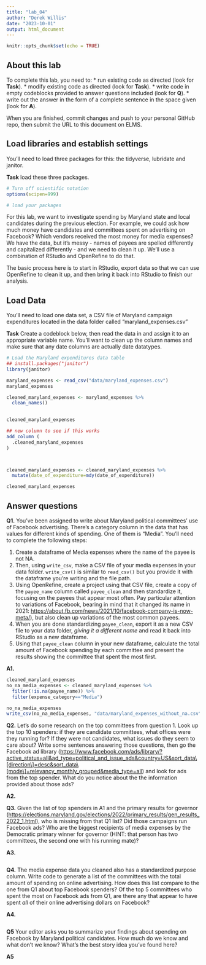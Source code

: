 ```yaml
---
title: "lab_04"
author: "Derek Willis"
date: "2023-10-01"
output: html_document
---
```


```r
knitr::opts_chunk$set(echo = TRUE)
```

## About this lab

To complete this lab, you need to: \* run existing code as directed (look for **Task**). \* modify existing code as directed (look for **Task**). \* write code in empty codeblocks provided to answer questions included (look for **Q**). \* write out the answer in the form of a complete sentence in the space given (look for **A**).

When you are finished, commit changes and push to your personal GitHub repo, then submit the URL to this document on ELMS.

## Load libraries and establish settings

You'll need to load three packages for this: the tidyverse, lubridate and janitor.

**Task** load these three packages.

```r
# Turn off scientific notation
options(scipen=999)

# load your packages

```

For this lab, we want to investigate spending by Maryland state and local candidates during the previous election. For example, we could ask how much money have candidates and committees spent on advertising on Facebook? Which vendors received the most money for media expenses? We have the data, but it's messy - names of payees are spelled differently and capitalized differently - and we need to clean it up. We'll use a combination of RStudio and OpenRefine to do that.

The basic process here is to start in RStudio, export data so that we can use OpenRefine to clean it up, and then bring it back into RStudio to finish our analysis.

## Load Data

You'll need to load one data set, a CSV file of Maryland campaign expenditures located in the data folder called "maryland_expenses.csv"

**Task** Create a codeblock below, then read the data in and assign it to an appropriate variable name. You'll want to clean up the column names and make sure that any date columns are actually date datatypes.

```r
# Load the Maryland expenditures data table
## install.packages("janitor")
library(janitor)

maryland_expenses <- read_csv("data/maryland_expenses.csv")
maryland_expenses

cleaned_maryland_expenses <- maryland_expenses %>% 
  clean_names()
  

cleaned_maryland_expenses 

## new column to see if this works
add_column (
  .cleaned_maryland_expenses
)



cleaned_maryland_expenses <- cleaned_maryland_expenses %>% 
  mutate(date_of_expenditure=mdy(date_of_expenditure))

cleaned_maryland_expenses

```

## Answer questions

**Q1.** You've been assigned to write about Maryland political committees' use of Facebook advertising. There's a category column in the data that has values for different kinds of spending. One of them is "Media". You'll need to complete the following steps:

   1. Create a dataframe of Media expenses where the name of the payee is not NA.
   2. Then, using `write_csv`, make a CSV file of your media expenses in your data folder. `write_csv()` is similar to `read_csv()` but you provide it with the dataframe you're writing and the file path.
   3. Using OpenRefine, create a project using that CSV file, create a copy of the `payee_name` column called `payee_clean` and then standardize it, focusing on the payees that appear most often. Pay particular attention to variations of Facebook, bearing in mind that it changed its name in 2021: <https://about.fb.com/news/2021/10/facebook-company-is-now-meta/>), but also clean up variations of the most common payees.
   4. When you are done standardizing `payee_clean`, export it as a new CSV file to your data folder, *giving it a different name* and read it back into RStudio as a new dataframe.
   5. Using that `payee_clean` column in your new dataframe, calculate the total amount of Facebook spending by each committee and present the results showing the committee that spent the most first.

**A1.**

```r
cleaned_maryland_expenses
no_na_media_expenses <- cleaned_maryland_expenses %>% 
  filter(!is.na(payee_name)) %>% 
  filter(expense_category=="Media")

no_na_media_expenses
write_csv(no_na_media_expenses, "data/maryland_expenses_without_na.csv")
```

**Q2.** Let's do some research on the top committees from question 1. Look up the top 10 spenders: if they are candidate committees, what offices were they running for? If they were not candidates, what issues do they seem to care about? Write some sentences answering those questions, then go the Facebook ad library ([https://www.facebook.com/ads/library/?active_status=all&ad_type=political_and_issue_ads&country=US&sort_data\\[direction\\]=desc&sort_data\\[mode\\]=relevancy_monthly_grouped&media_type=all](https://www.facebook.com/ads/library/?active_status=all&ad_type=political_and_issue_ads&country=US&sort_data\%5Bdirection\%5D=desc&sort_data\%5Bmode\%5D=relevancy_monthly_grouped&media_type=all){.uri}) and look for ads from the top spender. What do you notice about the the information provided about those ads?

**A2.** 

**Q3.** Given the list of top spenders in A1 and the primary results for governor (<https://elections.maryland.gov/elections/2022/primary_results/gen_results_2022_1.html>), who is missing from that Q1 list? Did those campaigns run Facebook ads? Who are the biggest recipients of media expenses by the Democratic primary winner for governor (HINT: that person has two committees, the second one with his running mate)?

**A3.** 

```r
```

**Q4.** The media expense data you cleaned also has a standardized purpose column. Write code to generate a list of the committees with the total amount of spending on online advertising. How does this list compare to the one from Q1 about top Facebook spenders? Of the top 5 committees who spent the most on Facebook ads from Q1, are there any that appear to have spent *all* of their online advertising dollars on Facebook?

**A4.** 

```r
```

**Q5** Your editor asks you to summarize your findings about spending on Facebook by Maryland political candidates. How much do we know and what don't we know? What's the best story idea you've found here?

**A5**
